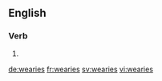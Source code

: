 ==English==

===Verb===
{{head|en}}

# {{en-third-person singular of|weary}}

[[de:wearies]]
[[fr:wearies]]
[[sv:wearies]]
[[vi:wearies]]